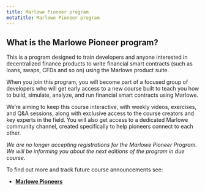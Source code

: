 ```yaml
---
title: Marlowe Pioneer program
metaTitle: Marlowe Pioneer program
---
```


## What is the Marlowe Pioneer program?

This is a program designed to train developers and anyone interested in decentralized finance products to write financial smart contracts (such as loans, swaps, CFDs and so on) using the Marlowe product suite.

When you join this program, you will become part of a focused group of developers who will get early access to a new course built to teach you how to build, simulate, analyze, and run financial smart contracts using Marlowe.

We’re aiming to keep this course interactive, with weekly videos, exercises, and Q&A sessions, along with exclusive access to the course creators and key experts in the field. You will also get access to a dedicated Marlowe community channel, created specifically to help pioneers connect to each other.

*We are no longer accepting registrations for the Marlowe Pioneer Program. We will be informing you about the next editions of the program in due course.*

To find out more and track future course announcements see:

* **[Marlowe Pioneers](https://pioneers.marlowe-finance.io/)**
